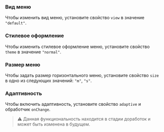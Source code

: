 
### Вид меню

Чтобы изменить вид меню, установите свойство `view` в значение `"default"`.

<Example
    component={TabsMenuView}
    source={tabsMenuViewSource}
/>

### Стилевое оформление

Чтобы изменить стилевое оформление меню, установите свойство `theme` в значение `"normal"`.

<Example
    component={TabsMenuTheme}
    source={tabsMenuThemeSource}
/>

### Размер меню

Чтобы задать размер горизонтального меню, установите свойство `size` в одно из следующих значений: `"m"`, `"s"`.

<Example
    component={TabsMenuSize}
    source={tabsMenuSizeSource}
/>

### Адаптивность

Чтобы включить адаптивность, установите свойство `adaptive` и обработчик `onChange`.

> ⚠️ Данная функциональность находится в стадии доработок и может быть изменена в будущем.

<Example
    component={TabsMenuAdaptive}
    source={tabsMenuAdaptiveSource}
/>
